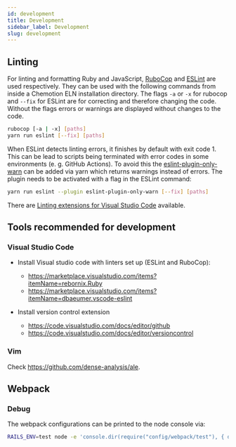```yaml
---
id: development
title: Development
sidebar_label: Development
slug: development
---
```


## Linting
For linting and formatting Ruby and JavaScript, [RuboCop](https://rubocop.org/) and [ESLint](https://eslint.org/) are used respectively.
They can be used with the following commands from inside a Chemotion ELN installation directory.
The flags `-a` or `-x` for rubocop and `--fix` for ESLint are for correcting and therefore changing the code.
Without the flags errors or warnings are displayed without changes to the code.
```sh
rubocop [-a | -x] [paths]
yarn run eslint [--fix] [paths]
```
When ESLint detects linting errors, it finishes by default with exit code 1.
This can be lead to scripts being terminated with error codes in some environments (e. g. GitHub Actions).
To avoid this the [eslint-plugin-only-warn](https://www.npmjs.com/package/eslint-plugin-only-warn) can be added via yarn which returns warnings instead of errors.
The plugin needs to be activated with a flag in the ESLint command:
```sh
yarn run eslint --plugin eslint-plugin-only-warn [--fix] [paths]
```
There are [Linting extensions for Visual Studio Code](#visual-studio-code) available.
## Tools recommended for development

### Visual Studio Code
- Install Visual studio code with linters set up (ESLint and RuboCop):
  - https://marketplace.visualstudio.com/items?itemName=rebornix.Ruby
  - https://marketplace.visualstudio.com/items?itemName=dbaeumer.vscode-eslint

- Install version control extension
  - https://code.visualstudio.com/docs/editor/github
  - https://code.visualstudio.com/docs/editor/versioncontrol


### Vim
Check https://github.com/dense-analysis/ale.

## Webpack
### Debug
The webpack configurations can be printed to the node console via:
```sh
RAILS_ENV=test node -e 'console.dir(require("config/webpack/test"), { depth: null })'
```